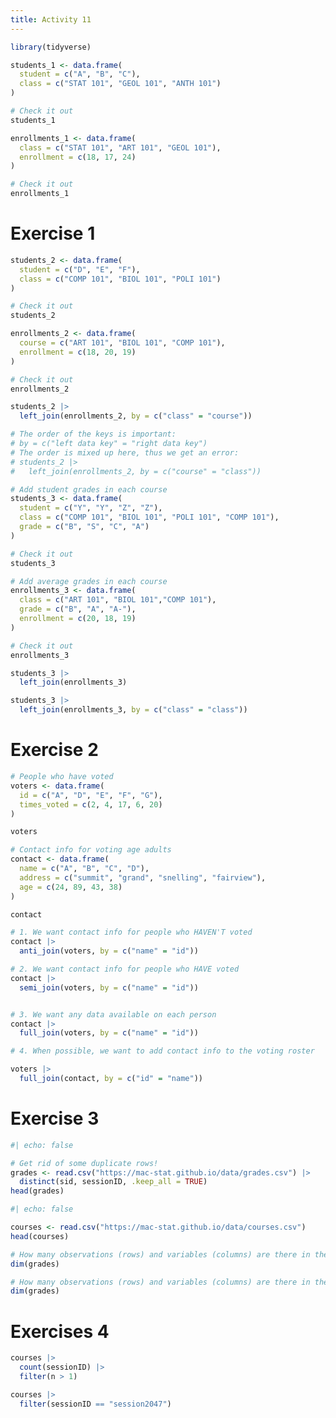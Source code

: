 ```yaml
---
title: Activity 11
---
```


```r
library(tidyverse)
```
```r
students_1 <- data.frame(
  student = c("A", "B", "C"),
  class = c("STAT 101", "GEOL 101", "ANTH 101")
)

# Check it out
students_1
```



```r
enrollments_1 <- data.frame(
  class = c("STAT 101", "ART 101", "GEOL 101"),
  enrollment = c(18, 17, 24)
)

# Check it out
enrollments_1
```



# Exercise 1
```r
students_2 <- data.frame(
  student = c("D", "E", "F"),
  class = c("COMP 101", "BIOL 101", "POLI 101")
)

# Check it out
students_2
```

```r
enrollments_2 <- data.frame(
  course = c("ART 101", "BIOL 101", "COMP 101"),
  enrollment = c(18, 20, 19)
)

# Check it out
enrollments_2
```


```r
students_2 |> 
  left_join(enrollments_2, by = c("class" = "course"))

# The order of the keys is important:
# by = c("left data key" = "right data key")
# The order is mixed up here, thus we get an error:
# students_2 |> 
#   left_join(enrollments_2, by = c("course" = "class"))
```

```r
# Add student grades in each course
students_3 <- data.frame(
  student = c("Y", "Y", "Z", "Z"),
  class = c("COMP 101", "BIOL 101", "POLI 101", "COMP 101"),
  grade = c("B", "S", "C", "A")
)

# Check it out
students_3
```
```r
# Add average grades in each course
enrollments_3 <- data.frame(
  class = c("ART 101", "BIOL 101","COMP 101"),
  grade = c("B", "A", "A-"),
  enrollment = c(20, 18, 19)
)

# Check it out
enrollments_3
```
```r
students_3 |> 
  left_join(enrollments_3)
```
```r
students_3 |> 
  left_join(enrollments_3, by = c("class" = "class"))
```

# Exercise 2

```r
# People who have voted
voters <- data.frame(
  id = c("A", "D", "E", "F", "G"),
  times_voted = c(2, 4, 17, 6, 20)
)

voters
```

```r
# Contact info for voting age adults
contact <- data.frame(
  name = c("A", "B", "C", "D"),
  address = c("summit", "grand", "snelling", "fairview"),
  age = c(24, 89, 43, 38)
)

contact
```

```r
# 1. We want contact info for people who HAVEN'T voted
contact |>
  anti_join(voters, by = c("name" = "id"))

# 2. We want contact info for people who HAVE voted
contact |>
  semi_join(voters, by = c("name" = "id"))


# 3. We want any data available on each person
contact |>
  full_join(voters, by = c("name" = "id"))

# 4. When possible, we want to add contact info to the voting roster

voters |> 
  full_join(contact, by = c("id" = "name"))
```
# Exercise 3
```r
#| echo: false

# Get rid of some duplicate rows!
grades <- read.csv("https://mac-stat.github.io/data/grades.csv") |> 
  distinct(sid, sessionID, .keep_all = TRUE)
head(grades)
```
```r
#| echo: false

courses <- read.csv("https://mac-stat.github.io/data/courses.csv")
head(courses)
```

```r
# How many observations (rows) and variables (columns) are there in the grades data?
dim(grades)

# How many observations (rows) and variables (columns) are there in the courses data?
dim(grades)
```
# Exercises 4
```r
courses |> 
  count(sessionID) |> 
  filter(n > 1)
```
```r
courses |> 
  filter(sessionID == "session2047")
```



